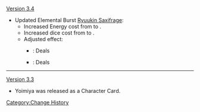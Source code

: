 [[Version 3.4]]
* Updated Elemental Burst [[Ryuukin Saxifrage (Character Card Skill)|Ryuukin Saxifrage]]:
** Increased Energy cost from {{TCG Cost|2|Energy}} to {{TCG Cost|3|Energy}}.
** Increased dice cost from {{TCG Cost|3|Pyro}} to {{TCG Cost|4|Pyro}}.
** Adjusted effect:
*** {{Color|Old}}: Deals {{Highlight|3}} {{Color|Pyro DMG}}
*** {{Color|New}}: Deals {{Highlight|4}} {{Color|Pyro DMG}}
----
[[Version 3.3]]
* Yoimiya was released as a Character Card.
<noinclude>[[Category:Change History]]</noinclude>